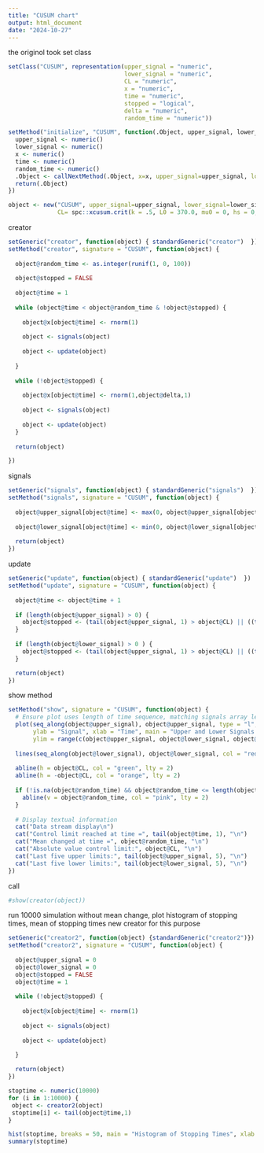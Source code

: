 ---
title: "CUSUM chart"
output: html_document
date: "2024-10-27"
---
the originol took 
set class
```{r}
setClass("CUSUM", representation(upper_signal = "numeric",
                                 lower_signal = "numeric",
                                 CL = "numeric",
                                 x = "numeric",
                                 time = "numeric",
                                 stopped = "logical",
                                 delta = "numeric",
                                 random_time = "numeric"))

setMethod("initialize", "CUSUM", function(.Object, upper_signal, lower_signal, CL, x, time, stopped, delta) {
  upper_signal <- numeric()
  lower_signal <- numeric()
  x <- numeric()
  time <- numeric()
  random_time <- numeric()
  .Object <- callNextMethod(.Object, x=x, upper_signal=upper_signal, lower_signal=lower_signal, CL=CL, time=time, delta=delta)
  return(.Object)
})
```

```{r}
object <- new("CUSUM", upper_signal=upper_signal, lower_signal=lower_signal, 
              CL= spc::xcusum.crit(k = .5, L0 = 370.0, mu0 = 0, hs = 0, sided = "two",r = 30), time=time, delta=1)
```

creator
```{r}
setGeneric("creator", function(object) { standardGeneric("creator")  })
setMethod("creator", signature = "CUSUM", function(object) {
    
  object@random_time <- as.integer(runif(1, 0, 100))
  
  object@stopped = FALSE
  
  object@time = 1 
  
  while (object@time < object@random_time & !object@stopped) {
    
    object@x[object@time] <- rnorm(1)
    
    object <- signals(object)
    
    object <- update(object)
   
  }
  
  while (!object@stopped) {
    
    object@x[object@time] <- rnorm(1,object@delta,1)
    
    object <- signals(object)
    
    object <- update(object)
  }
  
  return(object)

})
```

signals
```{r}
setGeneric("signals", function(object) { standardGeneric("signals")  })
setMethod("signals", signature = "CUSUM", function(object) {
  
  object@upper_signal[object@time] <- max(0, object@upper_signal[object@time - 1] + object@x[object@time] - 0.5)
  
  object@lower_signal[object@time] <- min(0, object@lower_signal[object@time - 1] + object@x[object@time] + 0.5)
  
  return(object)
})
```

update
```{r}
setGeneric("update", function(object) { standardGeneric("update")  })
setMethod("update", signature = "CUSUM", function(object) {
  
  object@time <- object@time + 1
  
  if (length(object@upper_signal) > 0) {
    object@stopped <- (tail(object@upper_signal, 1) > object@CL) || ((tail(object@lower_signal, 1)) < -object@CL)
  }
  
  if (length(object@lower_signal) > 0 ) {
    object@stopped <- (tail(object@upper_signal, 1) > object@CL) || ((tail(object@lower_signal, 1)) < -object@CL)
  }

  return(object)
})
```

show method 
```{r}
setMethod("show", signature = "CUSUM", function(object) {
  # Ensure plot uses length of time sequence, matching signals array lengths
  plot(seq_along(object@upper_signal), object@upper_signal, type = "l", col = "blue",
       ylab = "Signal", xlab = "Time", main = "Upper and Lower Signals Over Time",
       ylim = range(c(object@upper_signal, object@lower_signal, object@CL, -object@CL)))
  
  lines(seq_along(object@lower_signal), object@lower_signal, col = "red")
  
  abline(h = object@CL, col = "green", lty = 2)
  abline(h = -object@CL, col = "orange", lty = 2)
  
  if (!is.na(object@random_time) && object@random_time <= length(object@upper_signal)) {
    abline(v = object@random_time, col = "pink", lty = 2)
  }
  
  # Display textual information
  cat("Data stream display\n")
  cat("Control limit reached at time =", tail(object@time, 1), "\n")
  cat("Mean changed at time =", object@random_time, "\n")
  cat("Absolute value control limit:", object@CL, "\n")
  cat("Last five upper limits:", tail(object@upper_signal, 5), "\n")
  cat("Last five lower limits:", tail(object@lower_signal, 5), "\n")
})
```

call
```{r}
#show(creator(object))
```

run 10000 simulation without mean change, plot histogram of stopping times, mean of stopping times 
new creator for this purpose 
```{r}
setGeneric("creator2", function(object) {standardGeneric("creator2")})
setMethod("creator2", signature = "CUSUM", function(object) {
  
  object@upper_signal = 0 
  object@lower_signal = 0
  object@stopped = FALSE
  object@time = 1 
  
  while (!object@stopped) {
    
    object@x[object@time] <- rnorm(1)
    
    object <- signals(object)
    
    object <- update(object)
   
  }

  return(object)
})
```
```{r}
stoptime <- numeric(10000)
for (i in 1:10000) {
 object <- creator2(object)
 stoptime[i] <- tail(object@time,1)
}

hist(stoptime, breaks = 50, main = "Histogram of Stopping Times", xlab = "Stopping Time", col = "lightblue")
summary(stoptime)
```




